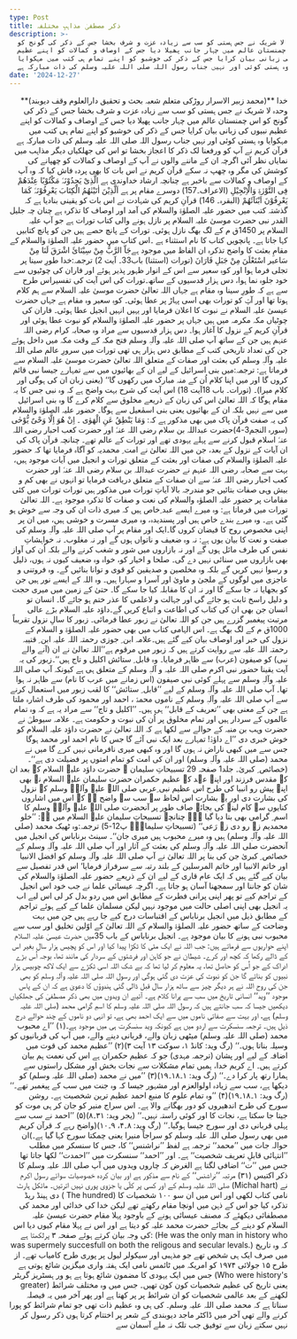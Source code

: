 ```yaml
---
type: Post
title: ذکر مصطفیٰ مذاہبِ مختلفہ
description: >-
  خدا وحدہ لا شریک نے جس ہستی کو سب سے زیادہ عزت و شرف بخشا جس کے ذکر کی گونج کو
  اس چمنستان عالم میں چہار جانب پھیلا دیا جس کے اوصاف و کمالات کو اپنے عظیم
  نبیوں کی زبانی بیان کرایا جس کے ذکر کی خوشبو کو اپنے تمام ہی کتب میں مہکوایا
  وہ ہستی کوئی اور نہیں جناب رسول اللہ صلی اللہ علیہ وسلم کی ذات مبارکہ ہے
date: '2024-12-27'
---
```

<div style="text-align: right">**(محمد زبیر الاسرار روڑکی متعلم شعبہ بحث و تحقیق دارالعلوم وقف دیوبند)**
خدا وحدہ لا شریک نے جس ہستی کو سب سے زیادہ عزت و شرف بخشا جس کے ذکر کی گونج کو اس چمنستان عالم میں چہار جانب پھیلا دیا جس کے اوصاف و کمالات کو اپنے عظیم نبیوں کی زبانی بیان کرایا جس کے ذکر کی خوشبو کو اپنے تمام ہی کتب میں مہکوایا وہ ہستی کوئی اور نہیں جناب رسول اللہ صلی اللہ علیہ وسلم کی ذات مبارکہ ہے
قرآن کریم نے آپ کو ورفعنا لک ذکر کا اعجاز بخشا تو اس کی جھلکیاں دیگر مذاہب میں نمایاں نظر آئی اگرچہ ان کے ماننے والوں نے آپ کے اوصاف و کمالات کو چھپانے کی کوشش کی مگر وہ چھپ نہ سکے قرآن کریم نے اس بات کا بھی پردہ فاش کیا کہ وہ آپ کے اوصاف و کمالات سے باخبر ہے چنانچہ ارشاد خداوندی ہے
الَّذِیْ یَجِدُوْنَہٗ مَکْتُوْبًا عِنْدَھُمْ فِی التَّوْرٰۃِ وَالْاِنْجِیْلِ  (الاعراف۔157)
دوسرے مقام پر ہے
اَلَّذِیْنَ اٰتَیْنٰھُمُ الْکِتَابَ یَعْرِفُوْنَہٗ کَمَا یَعْرِفُوْنَ اَبْنَآئَھُمْ (البقرہ۔ 146)
قرآنِ کریم کی شہادت نے اس بات کو یقینی بنادیا ہے کہ گذشتہ کتب میں حضور علیہ الصلوٰۃ والسلام کی آمد اور اوصاف کا تذکرہ ہے چنان چہ
جلیل القدر نبی حضرت موسیٰ علیہ السلام پر نازل ہونے والی کتاب  تورات ہے جو آپ علیہ السلام پر 1450ق م کے لگ بھگ نازل ہوئی۔ تورات کے پانچ حصے ہیں جن کو پانچ کتابیں کہا جاتا ہے۔ پانچویں کتاب کا نام استثناء ہے ۔اس کتاب میں حضور علیہ الصلوٰۃ والسلام کے مقامِ بعثت کا واضح تذکرہ ان الفاظ میں موجود ہےجَاّ الرَّبُّ مِنْ سِیْنَائَ اشْرَقَ لَنَا مِنْ سَاعیر اسْتَعْلَنَ مِنْ جَبَلِ فَارَانَ  (تورات (استثنا) باب33۔ آیت 2)
ترجمہ:خدا طورِ سینا پر تجلی فرما ہوا اور کوہِ سعیر سے اس کے انوار ظہور پذیر ہوئے اور فاران کی چوٹیوں سے خود جلوہ نما ہوا، دس ہزار قدسیوں کے ساتھ۔تورات کی اس آیت کی تفسیراس طرح سے ہے کہ طورِ سینا وہ مقام ہے جہاں اللہ تعالیٰ حضرت موسیٰ علیہ السلام سے ہم کلام ہوتا تھا اور آپؑ کو تورات بھی اسی پہاڑ پر عطا ہوئی۔ کوہِ سعیر وہ مقام ہے جہاں حضرت عیسیٰ علیہ السلام نے نبوت کا اعلان فرمایا اور یہیں انہیں انجیل عطا ہوئی۔ فاران کی چوٹیاں مکہ مکرمہ میں ہیں جہاں پر حضور علیہ الصلوٰۃ والسلام کو نبوت عطا ہوئی اور قرآنِ کریم کے نزول کا آغاز ہوا۔ دس ہزار قدسیوں سے مراد وہ صحابہ کرام رضی اللہ عنہم ہیں جن کے ساتھ آپ صلی اللہ علیہ وآلہٖ وسلم فتح مکہ کے وقت مکہ میں داخل ہوئے جن کی تعداد تاریخی کتب کے مطابق دس ہزار ہی تھی
تورات میں سرورِ عالم صلی اللہ علیہ وآلہٖ وسلم کی بعثت اور صفات کے متعلق اللہ تعالیٰ حضرت موسیٰ علیہ السلام سے فرماتا ہے:
ترجمہ:میں بنی اسرائیل کے لیے ان کے بھائیوں میں سے تمہارے جیسا نبی قائم کروں گا اور میں اپنا کلام اُن کے منہ مبارک میں رکھوں گا‘‘ (یعنی زبان ان کی ہوگی اور کلام میرا)۔ (تورات۔ باب 18آیت 18)
اس آیت کی شرح بہت واضح ہے کہ وہ نبی جس کا یہ مقام ہوگا کہ اللہ تعالیٰ اس کی زبان کے ذریعے مخلوق سے کلام کرے گا وہ بنی اسرائیل میں سے نہیں بلکہ ان کے بھائیوں یعنی بنی اسمٰعیل سے ہوگا۔ حضور علیہ الصلوٰۃ والسلام کی یہ صفت قرآن پاک میں بھی مذکور ہے کہ:
وَمَا یَنْطِقُ عَنِ الْھَوٰی ۔ اِنْ ھُوَ اِلَّا وَحْیٌ یُّوْحٰی (سورہ النجم3-4)حضرت عبداللہ بن سلام رضی اللہ عنہٗ اور حضرت کعب احبار رضی اللہ عنہٗ اسلام قبول کرنے سے پہلے یہودی تھے اور تورات کے عالم تھے۔ چنانچہ قرآن پاک کی ان آیات کے نزول کے بعد، جن میں اللہ تعالیٰ نے امت ِ محمدیہ کو آگاہ فرمایا تھا کہ حضور علیہ الصلوٰۃ والسلام کی صفات اور بعثت کے متعلق تورات و انجیل میں آیات موجود ہیں، بہت سے صحابہ رضی اللہ عنہم نے حضرت عبداللہ بن سلام رضی اللہ عنہٗ اور حضرت کعب احبار رضی اللہ عنہٗ سے ان صفات کے متعلق دریافت فرمایا تو انہوں نے بھی کم و بیش وہی صفات بتائیں جو مندرجہ بالا آیاتِ تورات میں مذکور ہیں
تورات
تورات میں کئی مقامات پر حضور علیہ الصلوٰہ والسلام کی نعت و صفات کا تذکرہ موجود ہے۔ اللہ تعالیٰ تورات میں فرماتا ہے:
وہ میرے ایسے عبد ِخاص ہیں کہ میری ذات ان کی وجہ سے خوش ہو گئی ہے۔
وہ میرے بندے خاص ہیں اور پسندیدہ، وہ میری مسرت و خوشی ہیں، میں ان پر اپنی مخصوص روح کا فیضان کروں گا۔ایک اور مقام پر آپ صلی اللہ علیہ وآلہٖ وسلم کی صفت و نعت کا بیان یوں ہے:
نہ وہ ضعیف و ناتواں ہوں گے اور نہ مغلوب۔ نہ خواہشاتِ نفس کی طرف مائل ہوں گے اور نہ بازاروں میں شور و شغب کرنے والے بلکہ اُن کی آواز بھی بازاروں میں سنائی نہیں دے گی۔ صلحا و اخیار کو، خواہ وہ ضعیف کیوں نہ ہوں، ذلیل و رسوا نہیں کریں گے بلکہ وہ مخلصین و صدیقین کو قوی و توانا بنائیں گے۔ وہ فروتنی و عاجزی میں لوگوں کے ملجیٰ و ماویٰ اور آسرا و سہارا ہیں۔ وہ اللہ کے ایسے نور ہیں جن کو بجھایا نہ جا سکے گا اور نہ ان کا مقابلہ کیا جا سکے گا۔ حتیٰ کے زمین میں میری حجت و دلیل راسخ ثابت ہو جائے گی اور جہالت و لاعلمی کا عذر ختم ہو جائے گا۔ انسان تو انسان جن بھی ان کی کتاب کی اطاعت و اتباع کریں گے۔داؤد علیہ السلام بڑے عالی مرتبت پیغمبر گزرے ہیں جن کو اللہ تعالیٰ نے زبور عطا فرمائی۔ زبور کا سالِ نزول تقریباً 1000ق م کے لگ بھگ ہے۔  اس الہامی کتاب میں بھی حضور علیہ الصلوٰۃ و السلام کے نزول کی خبر اور اوصاف بیان کیے گئے ہیں۔علامہ ابن ِ جوزی رحمتہ اللہ علیہ ابن ِ قتیبہ رحمتہ اللہ علیہ سے روایت کرتے ہیں کہ زبور میں مرقوم ہے’’اللہ تعالیٰ نے ان (آنے والے نبی) کو صیفون (عرب) سے ظاہر فرمایا۔ وہ قابل ِ ستائش اکلیل و تاج ہیں‘‘۔زبور کی یہ آیت یقینا حضور نبی اکرم صلی اللہ علیہ و آلہٖ وسلم کے متعلق ہی ہے کیونکہ آپ صلی اللہ علیہ وآلہٖ وسلم سے پہلے کوئی نبی صیفون (اس زمانے میں عرب کا نام) سے ظاہر نہ ہوا تھا۔ آپ صلی اللہ علیہ وآلہٖ وسلم کے لیے ’’قابل ِ ستائش‘‘ کا لقب زبور میں استعمال کرنے سے آپ صلی اللہ علیہ وآلہٖ وسلم کے ناموں محمدؐ ، احمد اور محمود کی طرف اشارہ ملتا ہے جن کے معنی بھی ’’تعریف کے قابل‘‘ ہی ہیں۔ ’’اکلیل و تاج‘‘ سے مراد یہ ہے کہ وہ تمام عالموں کے سردار ہیں اور تمام مخلوق پر اُن کی نبوت و حکومت ہے۔
علامہ سیوطیؒ نے حضرت وہب بن منبہ کے حوالے سے لکھا ہے کہ اللہ تعالیٰ نے حضرت داؤد علیہ السلام کو خوش خبری دی ’’اے داؤدؑ! تمہارے بعد ایک نبی آئے گا جس کا نام احمد اور محمد ہوگا جس سے میں کبھی ناراض نہ ہوں گا اور وہ کبھی میری نافرمانی نہیں کرے گا میں نے محمد (صلی اللہ علیہ وآلہٖ وسلم) اور ان کی امت کو تمام امتوں پر فضیلت دی ہے‘‘۔ (خصائص ِ کبریٰ۔ جلد1 صفحہ 29
تسبیحاتِ سلیمان ؑ
حضرت داؤد علیہ السلام کے بعد ان کے مقدس فرزند اور اپنے عہد کے عظیم حکمران حضرت سلیمان علیہ السلام نے بھی اپنے پیش رو انبیا کی طرح اس عظیم نبی ِعربی صلی اللہ علیہ وآلہٖ وسلم کے نزول کی بشارت دی اور یہ بشارت اس لحاظ سے سب سے واضح ہے کہ اس میں اشاروں کنایوں سے کام لینے کی بجائے صاف طور پر آنحضرت صلی اللہ علیہ وآلہٖ وسلم کا اسم ِ گرامی بھی بتا دیا گیا ہے۔ چنانچہ تسبیحاتِ سلیمان علیہ السلام میں ہے:
’’خلو محمدیم زہ رو دی زہ رَعی‘‘ (تسبیحاتِ سلیمانؑ۔ پ12-5)
ترجمہ:وہ ٹھیک محمد (صلی اللہ علیہ وآلہٖ وسلم) ہیں وہ میرے محبوب ہیں میری جان‘‘۔
سینٹ برناباس کی انجیل میں آنحضرت صلی اللہ علیہ وآلہٖ وسلم کی بعثت کے آثار اور آپ صلی اللہ علیہ وآلہٖ وسلم کے خصائص ِ کبریٰ جن کی بنا پر اللہ تعالیٰ نے آپ صلی اللہ علیہ وآلہٖ وسلم کو افضل الانبیا اور خاتم الانبیا اور خاتم المرسلین کے بلند رتبہ سے سرفراز فرمایا‘ اس قدر تفصیل سے بیان کیے گئے ہیں کہ ایک عام قاری کے لیے ان کے ذریعے حضور علیہ الصلوٰۃ والسلام کی شان کو جاننا اور سمجھنا آسان ہو جاتا ہے۔ اگرچہ عیسائی علما نے جب خود اس انجیل کے تراجم کیے تو پھر اپنی پرانی فطرت کے مطابق اس میں ردو بدل کر لی اس لیے اب یہ انجیل بھی اپنی اصلی حالت میں موجود نہیں لیکن مسلمان علما کے کیے ہوئے تراجم کے مطابق ذیل میں انجیل برناباس کے اقتباسات درج کیے جا رہے ہیں جن میں بہت وضاحت کے ساتھ حضور علیہ الصلوٰۃ والسلام کے اللہ تعالیٰ کے اوّلین تخلیق اور سب سے محبوب نبی ہونے کا بیان موجود ہے۔ انجیل برناباس کے باب 35میں حضرت عیسیٰ علیہ السلام اپنے حواریوں سے فرماتے ہیں:
جب اللہ نے ایک مٹی کا ٹکڑا پیدا کیا اور اس کو پچیس ہزار سال بغیر اس کے ڈالے رکھا کہ کچھ اور کرے۔ شیطان نے جو کاہن اور فرشتوں کے سردار کی مانند تھا، بوجہ اُس بڑے ادراک کے جو اُس کو حاصل تھا، یہ معلوم کر لیا تھا کہ بے شک اللہ اسی ٹکڑے سے ایک لاکھ چوبیس ہزار نبیوں کو بنائے گا جن کو نبوت کی عزت دی گئی ہوگی اور رسول اللہ صلی اللہ علیہ وآلہٖ وسلم کو بھی جن کی روح اللہ نے ہر دیگر چیز سے ساٹھ ہزار سال قبل ڈالی گئی
ہندوؤں کا دعویٰ ہے کہ ان کے پاس موجود ’’وید‘‘ انسانی تاریخ میں سب سے پرانا کلام ہے۔  آئیے ان ویدوں میں بھی ذکر مصطفیٰ کی جھلکیاں دیکھیں
جیسا کہ سب جانتے ہیں کہ رسول اللہ صلی اللہ علیہ وسلم کا اسمِ گرامی محمد (صلی اللہ علیہ وسلم) ہے، اور بہت سے صفاتی ناموں میں سے ایک احمد بھی ہے، تو انہی دو ناموں کے چند حوالے درج ذیل ہیں۔ ترجمہ سنسکرت سے اردو میں ہے کیونکہ وید سنسکرت ہی میں موجود ہے۔(۱) ’’اے محبوب محمد (صلی اللہ علیہ وسلم) میٹھی زبان والے، قربانی دینے والے، میں آپ کی قربانیوں کو وسیلہ بناتا ہوں۔‘‘ (رگ وید: کانڈ ۱، سوکت ۱۳ آیت ۳)(۲) ’’عظیم محمد کی قوت میں اضافہ کے لیے اور پشان (ترجمہ مہدی) جو کہ عظیم حکمران ہے اس کی نعمت ہم بیان کرتے ہیں۔ اے کریم خدا، ہمیں تمام مشکلات سے نجات بخش اور مشکل راستوں سے ہمارا رتھ پار کرا دے۔‘‘ (رگ وید: ۱۔۱۸۔۱۹)(۳) ’’میں نے محمد (صلی اللہ علیہ وسلم) کو دیکھا ہے، سب سے زیادہ اولوالعزم اور مشہور جیسا کہ وہ جنت میں سب کے پیغمبر تھے۔‘‘ (رگ وید: ۱۔۱۸۔۱۹)(۴) ’’وہ تمام علوم کا منبع احمد عظیم ترین شخصیت ہے۔ روشن سورج کی طرح اندھیروں کو دور بھگانے والا ہے۔ اس سراج منیر کو جان کر ہی موت کو جیتا جا سکتا ہے، نجات کا اور کوئی راستہ نہیں۔‘‘ (یجر وید: ۳۱۔۸)(۵) ’’احمد نے سب سے پہلی قربانی دی اور سورج جیسا ہوگیا۔‘‘ (رگ وید: ۸۔۴، ۹۔۱۰)(واضح رہے کہ قرآن کریم میں بھی رسول صلی اللہ علیہ وسلم کو سراجاً منیرا یعنی چمکتا سورج کہا گیا ہے۔)ان حوالہ جات میں ’’محمد‘‘ ترجمہ ہے لفظ ’’نراشنس‘‘ کا، جس کا سنسکر میں مطلب ’’انتہائی قابلِ تعریف شخصیت‘‘ ہے۔ اور ’’احمد‘‘ سنسکرت میں ’’احمدت‘‘ لکھا جاتا تھا جس میں ’’ت‘‘ اضافی لگتا ہے
الغرض کہ چاروں ویدوں میں آپ صلی اللہ علیہ وسلم کا ذکر اکتیس (۳۱) مرتبہ ’’نراشنس‘‘ کے نام سے مذکور ہے اور بیان کردہ خصوصیات سوائے رسول اکرم صلی اللہ علیہ وسلم کے اور کسی پر کلّی یا جزوی پوری نہیں اترتیں۔
مائکل ہارٹ (Michal hart) نے دی ہینڈ ریڈ ( The hundred) نامی کتاب لکھی اور اس میں ان سو ۱۰۰ شخصیات کا تذکرہ کیا جو اس کے ذہن میں اونچا مقام رکھتے تھے لیکن خدا کی خدائی اور محمد  کی مصطفائی دیکھئے کہ مصنف عیسائی ہونے کے باوجود پہلا مقام  حضرت عیسیٰ علیہ السلام کو دینے کے بجائے حضرت محمد علیہ کو دیتا ہے اور اس نے پہلا مقام کیوں دیا
اس کی وجہ بیان کرتے ہوئے صفحہ ۳ پرلکھتا ہے:
(He was the only man in history who was supermely succesfull on both the religous and
secular levals.)
کہ وہ تاریخ میں صرف ایک ہی شخص تھے جو مذہبی اور سیکولر لیول پر پوری طرح کامیاب تھے۔
از طرح ۱۵ جولائی ۱۹۷۴ کو امریکہ میں ٹائمس نامی ایک ہفتہ واری میگزین شائع ہوتی ہے جس میں ایک یہودی کا مضمون شائع ہوتا ہے ہو ور ہسٹریز گریٹر
(Who were history's greater)
یعنی تاریخ کی عظیم شخصیات کون کون تھیں۔ جس میں وہ مختلف شرائط لکھنے کے بعد عالمی شخصیات کو ان شرائط پر پر کھتا ہے اور پھر آخر میں یہ فیصلہ سناتا ہے کہ محمد صلی اللہ علیہ وسلم۔ کی ہی وہ عظیم ذات تھی جو تمام شرائط کو پورا کرنے والے تھی
آخر میں ڈاکٹر ماجد دیوبندی کے شعر پر اختتام کرتا ہوں
ذکر رسول کر نہیں سکتے زبان سے
توفیق جب تلک نہ ملے آسمان سے</div>


